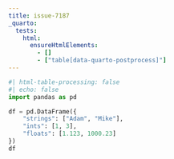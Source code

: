 ```yaml
---
title: issue-7187
_quarto:
  tests:
    html:
      ensureHtmlElements:
        - []
        - ["table[data-quarto-postprocess]"]
---
```


```python
#| html-table-processing: false
#| echo: false
import pandas as pd

df = pd.DataFrame({
    "strings": ["Adam", "Mike"],
    "ints": [1, 3],
    "floats": [1.123, 1000.23]
})
df
```


